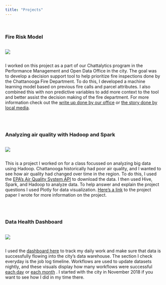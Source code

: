 ```yaml
---
title: "Projects"
---
```

<br>

### Fire Risk Model

:::: {style="display: flex; width: 50%;"}
![](./images/fire.jpg?display=inline-block)
::::

:::: {style="display: flex;"}
I worked on this project as a part of our Chattalytics program in the Performance Management and Open Data Office in the city. The goal was to develop a decision support tool to help prioritize fire inspections done by the Chattanooga Fire Department. To do this, I developed a machine learning model based on previous fire calls and parcel attributes. I also combined this with non predictive variables to add more context to the tool and better assist the decision making of the fire department. For more information check out the <a href="https://www.chattadata.org/stories/s/jxzy-f5id" target="_blank">write up done by our office</a> or <a href="https://www.chattanoogan.com/2020/12/28/420612/New-Predictive-Data-Model-Streamlines.aspx" target="_blank"> the story done by local media</a>.
::::

<br>

### Analyzing air quality with Hadoop and Spark

:::: {style="display: flex; width: 50%;"}
![](./images/aqi_graph.jpg?display=inline-block)
::::

:::: {style="display: flex;"}
This is a project I worked on for a class focussed on analyzing big data using Hadoop. Chattanooga historically had poor air quality, and I wanted to see how air quality had changed over time in the region. To do this, I used the <a href="https://aqs.epa.gov/aqsweb/documents/data_api.html" target="_blank">EPA’s Air Quality System API</a> to download the data. I then used Hive, Spark, and Hadoop to analyze data. To help answer and explain the project questions I used Plotly for data visualization. <a href="https://drive.google.com/file/d/1kwhTVHLFMMaLD9SxioBASqBkBA54-OaM/view" target="_blank">Here’s a link</a> to the project paper I wrote for more information on the project.
::::

<br>

### Data Health Dashboard

:::: {style="display: flex; width: 50%;"}
![](./images/dhd.jpg?display=inline-block)
::::

:::: {style="display: flex;"}
I used the <a href ="https://www.chattadata.org/stories/s/7j3y-7jke" target="blank">dashboard here</a> to track my daily work and make sure that data is successfully flowing into the city’s data warehouse. The section I check everyday is the job log timeline. Workflows are used to update datasets nightly, and these visuals display how many workflows were successful <a href ="https://www.chattadata.org/dataset/Automated-Job-Log-Timeline/g2q3-pr3e" target="blank">each day</a> or <a href ="https://www.chattadata.org/dataset/Automated-Job-Log-Timeline-Monthly-View/3727-expe" target="blank">each month</a> . I started with the city in November 2018 if you want to see how I did in my time there.
::::